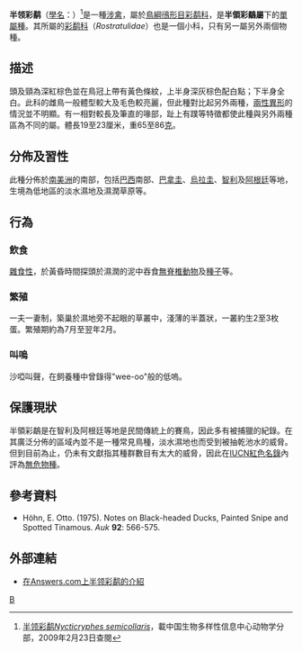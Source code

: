 {{Speciesbox
| taxon = Nycticryphes semicollaris
| authority = [[Louis_Jean_Pierre_Vieillot|Vieillot]], 1816
| status = LC 
| status_system = iucn3.1
| status_ref = <ref>{{IUCN2008|assessors=[[BirdLife_International|BirdLife International]]|year=2008|title=Rostratula semicollaris|id=144048|downloaded=2009年2月23日}}</ref>
| image = Nycticryphes.jpg
| parent_authority = [[Alexander_Wetmore|Wetmore]] & [[James_Lee_Peters|Peters]], 1923
| synonyms = ''Rostratula semicollaris''
}}
'''半领彩鹬'''（[[學名|學名]]：''{{lang|la|Nycticryphes semicollaris}}''）<ref>[http://zd1.brim.ac.cn/Mnamelist.asp?start=12401 半领彩鹬''Nycticryphes semicollaris'']{{dead link|date=2017年11月 |bot=InternetArchiveBot |fix-attempted=yes }}，載中国生物多样性信息中心动物学分部，2009年2月23日查閱</ref>是一種[[涉禽|涉禽]]，屬於[[鳥綱|鳥綱]][[鴴形目|鴴形目]][[彩鹬科|彩鹬科]]，是'''半領彩鷸屬'''下的[[單型|單屬種]]。其所屬的[[彩鹬科|彩鹬科]]（''Rostratulidae''）也是一個小科，只有另一屬另外兩個物種。

==描述==
頭及頸為深紅棕色並在鳥冠上帶有黃色條紋，上半身深灰棕色配白點；下半身全白。此科的雌鳥一般體型較大及毛色較亮麗，但此種對比起另外兩種，[[兩性異形|兩性異形]]的情況並不明顯。有一相對較長及筆直的喙部，趾上有蹼等特徵都使此種與另外兩種區為不同的屬。體長19至23厘米，重65至86[[克|克]]。

==分佈及習性==
此種分佈於[[南美洲|南美洲]]的南部，包括[[巴西|巴西]]南部、[[巴拿圭|巴拿圭]]、[[烏拉圭|烏拉圭]]、[[智利|智利]]及[[阿根廷|阿根廷]]等地，生境為低地區的淡水濕地及濕潤草原等。

==行為==
===飲食===
[[雜食性|雜食性]]，於黃昏時間探頭於濕潤的泥中吞食[[無脊椎動物|無脊椎動物]]及[[種子|種子]]等。

===繁殖===
一夫一妻制，築巢於濕地旁不起眼的草叢中，淺薄的半蓋狀，一叢約生2至3枚蛋。繁殖期約為7月至翌年2月。

===叫嗚===
沙啞叫聲，在飼養種中曾錄得"wee-oo"般的低嗚。

==保護現狀==
半領彩鷸是在智利及阿根廷等地是民間傳統上的賽鳥，因此多有被捕獵的紀錄。在其廣泛分佈的區域內並不是一種常見鳥種，淡水濕地也而受到被抽乾池水的威脅。但到目前為止，仍未有文獻指其種群數目有太大的威脅，因此在[[IUCN紅色名錄|IUCN紅色名錄]]內評為[[無危物種|無危物種]]。

==參考資料==
{{Reflist}}
* Höhn, E. Otto. (1975). Notes on Black-headed Ducks, Painted Snipe and Spotted Tinamous. ''Auk'' '''92''': 566-575.

==外部連結==
* [http://www.answers.com/main/ntq-dsid-2392-dekey-%23South_American_painted_snipe 在Answers.com上半领彩鹬的介紹]{{Wayback|url=http://www.answers.com/main/ntq-dsid-2392-dekey-%23South_American_painted_snipe |date=20121026041029 }}
{{Taxonbar|from=Q1261152}}

[[Category:彩鹬科|B]]